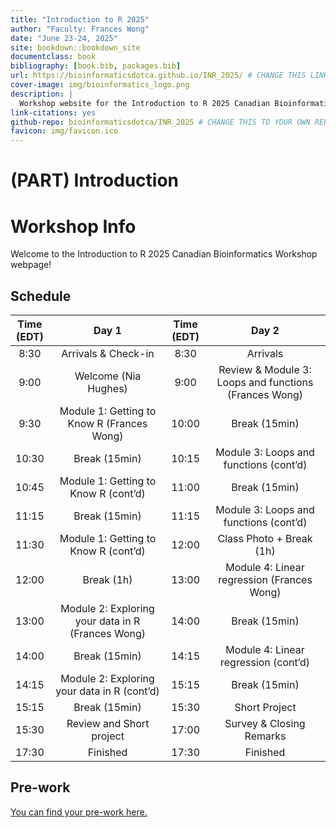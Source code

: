 ```yaml
--- 
title: "Introduction to R 2025"
author: "Faculty: Frances Wong"
date: "June 23-24, 2025"
site: bookdown::bookdown_site
documentclass: book
bibliography: [book.bib, packages.bib]
url: https://bioinformaticsdotca.github.io/INR_2025/ # CHANGE THIS LINK TO YOUR LANDING PAGE LINK
cover-image: img/bioinformatics_logo.png
description: |
  Workshop website for the Introduction to R 2025 Canadian Bioinformatics Workshop
link-citations: yes
github-repo: bioinformaticsdotca/INR_2025 # CHANGE THIS TO YOUR OWN REPO
favicon: img/favicon.ico
---
```


# (PART) Introduction {-}

# Workshop Info

Welcome to the Introduction to R 2025 Canadian Bioinformatics Workshop webpage!  

<!--## Class Photo

After workshop concludes, YOUR EMBED CODE HERE-->

## Schedule

| Time (EDT) |                       Day 1                       | Time (EDT) |                        Day 2                        |
|:----------:|:---------------------------------------------------:|:----------:|:-----------------------------------------------------:|
|    8:30    |                 Arrivals & Check-in                 |    8:30    |                        Arrivals                       |
|    9:00    |                 Welcome (Nia Hughes)                |    9:00    | Review & Module 3: Loops and functions (Frances Wong) |
|    9:30    |      Module 1: Getting to Know R (Frances Wong)     |    10:00   |                     Break (15min)                     |
|    10:30   |                    Break (15min)                    |    10:15   |         Module 3: Loops and functions (cont'd)        |
|    10:45   |         Module 1: Getting to Know R (cont'd)        |    11:00   |                     Break (15min)                     |
|    11:15   |                    Break (15min)                    |    11:15   |         Module 3: Loops and functions (cont'd)        |
|    11:30   |         Module 1: Getting to Know R (cont'd)        |    12:00   |                Class Photo + Break (1h)               |
|    12:00   |                      Break (1h)                     |    13:00   |       Module 4: Linear regression (Frances Wong)      |
|    13:00   | Module 2: Exploring your data in R   (Frances Wong) |    14:00   |                     Break (15min)                     |
|    14:00   |                    Break (15min)                    |    14:15   |          Module 4: Linear regression (cont'd)         |
|    14:15   |    Module 2: Exploring your data in R   (cont'd)    |    15:15   |                     Break (15min)                     |
|    15:15   |                    Break (15min)                    |    15:30   |                     Short Project                     |
|    15:30   |               Review and Short project              |    17:00   |                Survey & Closing Remarks               |
|    17:30   |                       Finished                      |    17:30   |                        Finished                       |

## Pre-work

[You can find your pre-work here.](https://docs.google.com/forms/d/e/1FAIpQLSeAV5gz7dADoF7JQCih9yOF7GP0IwOIxDK1ClG3jxB9yiJaQA/viewform?usp=dialog)
